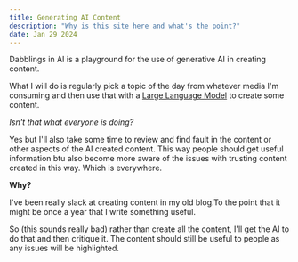 ```yaml
---
title: Generating AI Content
description: "Why is this site here and what's the point?"
date: Jan 29 2024
---
```


Dabblings in AI is a playground for the use of generative AI in creating content.

What I will do is regularly pick a topic of the day from whatever media I'm consuming and then use that with a [Large Language Model](https://en.wikipedia.org/wiki/Large_language_model) to create some content.

_Isn't that what everyone is doing?_

Yes but I'll also take some time to review and find fault in the content or other aspects of the AI created content. This way people should get useful information btu also become more aware of the issues with trusting content created in this way. Which is everywhere.

**Why?**

I've been really slack at creating content in my old blog.To the point that it might be once a year that I write something useful.

So (this sounds really bad) rather than create all the content, I'll get the AI to do that and then critique it. The content should still be useful to people as any issues will be highlighted.
